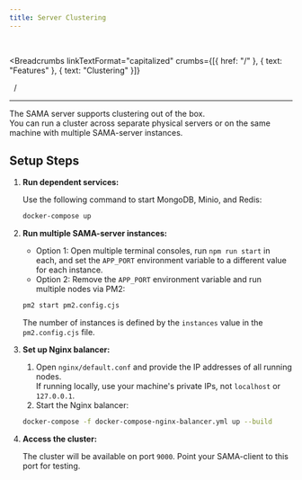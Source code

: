 ```yaml
---
title: Server Clustering
---
```


<br />



<Breadcrumbs
  linkTextFormat="capitalized"
  crumbs={[{ href: "/" }, { text: "Features" }, { text: "Clustering" }]}
>
  <Icon slot="index" name="seti:powershell" />
  <span slot="separator">&nbsp;&nbsp;/&nbsp;</span>
</Breadcrumbs>

---


The SAMA server supports clustering out of the box.  
You can run a cluster across separate physical servers or on the same machine with multiple SAMA-server instances.

## Setup Steps

<Steps>

1. **Run dependent services:**

   Use the following command to start MongoDB, Minio, and Redis:

   ```bash
   docker-compose up
   ```

2. **Run multiple SAMA-server instances:**

   - Option 1: Open multiple terminal consoles, run `npm run start` in each, and set the `APP_PORT` environment variable to a different value for each instance.
   - Option 2: Remove the `APP_PORT` environment variable and run multiple nodes via PM2:

   ```bash
   pm2 start pm2.config.cjs
   ```

   The number of instances is defined by the `instances` value in the `pm2.config.cjs` file.

3. **Set up Nginx balancer:**

   1. Open `nginx/default.conf` and provide the IP addresses of all running nodes.  
      If running locally, use your machine's private IPs, not `localhost` or `127.0.0.1`.
   1. Start the Nginx balancer:

   ```bash
   docker-compose -f docker-compose-nginx-balancer.yml up --build
   ```

4. **Access the cluster:**

   The cluster will be available on port `9000`. Point your SAMA-client to this port for testing.

</Steps>
